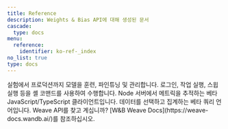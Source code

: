 ```yaml
---
title: Reference
description: Weights & Bias API에 대해 생성된 문서
cascade:
  type: docs
menu:
  reference:
    identifier: ko-ref-_index
no_list: true
type: docs
---
```


<CardGroup cols={2}>
<Card title="Python 라이브러리" href="/ko/ref/python/">
실험에서 프로덕션까지 모델을 훈련, 파인튜닝 및 관리합니다.
</Card>
<Card title="커맨드라인 인터페이스" href="/ko/ref/query-panel/">
로그인, 작업 실행, 스윕 실행 등을 셸 코맨드를 사용하여 수행합니다.
</Card>
</CardGroup>

<CardGroup cols={2}>
<Card title="Javascript 라이브러리" href="/ko/ref/js/">
Node 서버에서 메트릭을 추적하는 베타 JavaScript/TypeScript 클라이언트입니다.
</Card>
<Card title="Query 패널" href="/ko/ref/query-panel/">
데이터를 선택하고 집계하는 베타 쿼리 언어입니다.
</Card>
</CardGroup>

<Note>
Weave API를 찾고 계십니까? [W&B Weave Docs](https://weave-docs.wandb.ai/)를 참조하십시오.
</Note>
